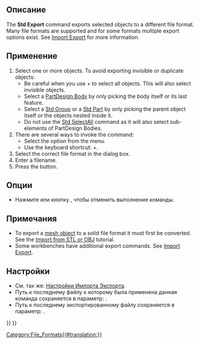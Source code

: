 <languages/>
{{Docnav/ru
|[[Std_Import/ru|Команда "Импортировать..."]]
|[[Std_MergeProjects/ru|Команда "Объединить проект..."]]
|[[Std_File_Menu/ru|Меню "Файл"]]
|IconL=Std_Import.svg
|IconR=Std_MergeProjects.svg
|IconC=Freecad.svg
}}

<div class="mw-translate-fuzzy">
<!--Empty=1 to suppress icon-->
{{GuiCommand/ru
|Name=Std Export
|Name/ru=Std Export
|MenuLocation=Файл → Экспорт
|Workbenches=All
|Shortcut={{KEY|Ctrl}}+{{KEY|E}}
|SeeAlso=[[Std_PrintPdf/ru|Std PrintPdf]], [[Import_Export/ru|Import Export]], [[Import_Export_Preferences/ru|Import Export Preferences]]
}}
</div>

<span id="Description"></span>
==Описание==

The '''Std Export''' command exports selected objects to a different file format. Many file formats are supported and for some formats multiple export options exist. See [[Import_Export|Import Export]] for more information.

<span id="Usage"></span>
==Применение==

# Select one or more objects. To avoid exporting invisible or duplicate objects:
#* Be careful when you use {{KEY|Ctrl}}+{{KEY|A}} to select all objects. This will also select invisible objects.
#* Select a [[PartDesign_Body|PartDesign Body]] by only picking the body itself or its last feature.
#* Select a [[Std_Group|Std Group]] or a [[Std_Part|Std Part]] by only picking the parent object itself or the objects nested inside it.
#* Do not use the [[Std_SelectAll|Std SelectAll]] command as it will also select sub-elements of PartDesign Bodies.
# There are several ways to invoke the command:
#* Select the {{MenuCommand|File → [[Image:Std_Export.svg|16px]] Export…}} option from the menu.
#* Use the keyboard shortcut: {{KEY|Ctrl}}+{{KEY|E}}.
# Select the correct file format in the dialog box.
# Enter a filename.
# Press the {{Button|Save}} button.

<span id="Options"></span>
==Опции==

* Нажмите {{KEY|Esc}} или кнопку {{Button|Отмена}}, чтобы отменить выполнение команды.

<span id="Notes"></span>
==Примечания==

* To export a [[Mesh_Workbench|mesh object]] to a solid file format it must first be converted. See the [[Import_from_STL_or_OBJ|Import from STL or OBJ]] tutorial.
* Some workbenches have additional export commands. See [[Import_Export|Import Export]].

<span id="Preferences"></span>
==Настройки==

<div class="mw-translate-fuzzy">
* См. так же: [[Import_Export_Preferences/ru|Настройки Импорта Экспорта]].
* Путь к последнему файлу к которому была применена данная команда сохраняется в параметр: {{MenuCommand|Инструменты → Редактор параметров... → BaseApp → Preferences → General → FileOpenSavePath}}.
* Путь к последнему экспортированному файлу сохраняется в параметр: {{MenuCommand|Инструменты → Редактор параметров... → BaseApp → Preferences → General → FileExportFilter}}.
</div>


{{Docnav/ru
|[[Std_Import/ru|Команда "Импортировать..."]]
|[[Std_MergeProjects/ru|Команда "Объединить проект..."]]
|[[Std_File_Menu/ru|Меню "Файл"]]
|IconL=Std_Import.svg
|IconR=Std_MergeProjects.svg
|IconC=Freecad.svg
}}

{{Std_Base_navi{{#translation:}}}}
{{Userdocnavi{{#translation:}}}}
[[Category:File_Formats{{#translation:}}]]